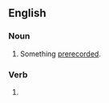 {{also|pre-recording}}

==English==

===Noun===
{{en-noun}}

# Something [[prerecord]]ed.

===Verb===
{{head|en|verb form}}

# {{present participle of|en|prerecord|nocat=1}}